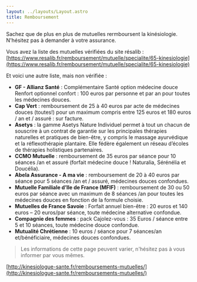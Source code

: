 ```yaml
---
layout: ../layouts/Layout.astro
title: Remboursement
---
```


<Heading title="Remboursement de la Kinésiologie" />

Sachez que de plus en plus de mutuelles rermboursent la kinésiologie. N'hésitez pas à demander à votre assurance.

Vous avez la liste des mutuelles vérifiées du site résalib : [https://www.resalib.fr/remboursement/mutuelle/specialite/65-kinesiologie](https://www.resalib.fr/remboursement/mutuelle/specialite/65-kinesiologie)

Et voici une autre liste, mais non vérifiée :
- __GF - Allianz Santé__ : Complémentaire Santé option médecine douce Renfort optionnel confort : 100 euros par personne et par an pour toutes les médecines douces.
- __Cap Vert__ : remboursement de 25 à 40 euros par acte de médecines douces (toutes!) pour un maximum compris entre 125 euros et 180 euros / an et / assuré : sur facture.
- __Asetys__ : la gamme Asetys Nature Individuel permet à tout un chacun de souscrire à un contrat de garantie sur les principales thérapies naturelles et pratiques de bien-être, y compris le massage ayurvédique et la réflexothérapie plantaire. Elle fédère également un réseau d’écoles de thérapies holistiques partenaires.
- __CCMO Mutuelle__ : remboursement de 35 euros par séance pour 10 séances /an et assuré (forfait médecine douce ! Naturalia, Sérénélia et Doucélia).
- __Abela Assurance - A ma vie__ : remboursement de 20 à 40 euros par séance pour 5 séances /an et / assuré, médecines douces confondues.
- __Mutuelle Familiale d’Ile de France (MFIF)__ : remboursement de 30 ou 50 euros par séance avec un maximum de 8 séances /an pour toutes les médecines douces en fonction de la formule choisie.
- __Mutuelles de France Savoie__ : Forfait annuel bien-être : 20 euros et 140 euros – 20 euros/par séance, toute médecine alternative confondue.
- __Compagnie des femmes__ : pack Cajolez-vous : 35 Euros / séance entre 5 et 10 séances, toute médecine douce confondue.
- __Mutualité Chrétienne__ : 10 euros / séance pour 7 séances/an et/bénéficiaire, médecines douces confondues.

> Les informations de cette page peuvent varier, n'hésitez pas à vous informer par vous mêmes.

[http://kinesiologue-sante.fr/remboursements-mutuelles/](http://kinesiologue-sante.fr/remboursements-mutuelles/)
